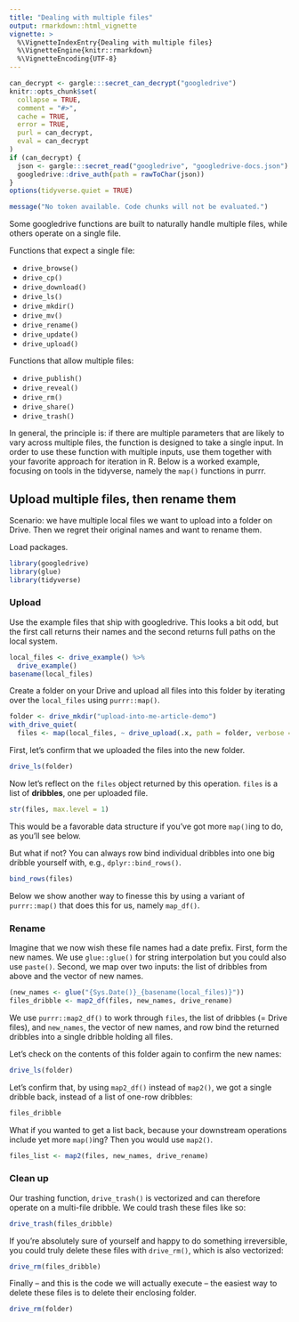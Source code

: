 ```yaml
---
title: "Dealing with multiple files"
output: rmarkdown::html_vignette
vignette: >
  %\VignetteIndexEntry{Dealing with multiple files}
  %\VignetteEngine{knitr::rmarkdown}
  %\VignetteEncoding{UTF-8}
---
```


```r
can_decrypt <- gargle:::secret_can_decrypt("googledrive")
knitr::opts_chunk$set(
  collapse = TRUE,
  comment = "#>",
  cache = TRUE,
  error = TRUE,
  purl = can_decrypt,
  eval = can_decrypt
)
if (can_decrypt) {
  json <- gargle:::secret_read("googledrive", "googledrive-docs.json")
  googledrive::drive_auth(path = rawToChar(json))
}
options(tidyverse.quiet = TRUE)
```

```r
message("No token available. Code chunks will not be evaluated.")
```

Some googledrive functions are built to naturally handle multiple files, while others operate on a single file.

Functions that expect a single file:

* `drive_browse()`  
* `drive_cp()`  
* `drive_download()` 
* `drive_ls()`
* `drive_mkdir()`
* `drive_mv()`  
* `drive_rename()`  
* `drive_update()`
* `drive_upload()`

Functions that allow multiple files: 

* `drive_publish()`  
* `drive_reveal()`  
* `drive_rm()`  
* `drive_share()`  
* `drive_trash()`  

In general, the principle is: if there are multiple parameters that are likely to vary across multiple files, the function is designed to take a single input. In order to use these function with multiple inputs, use them together with your favorite approach for iteration in R. Below is a worked example, focusing on tools in the tidyverse, namely the `map()` functions in purrr.

## Upload multiple files, then rename them

Scenario: we have multiple local files we want to upload into a folder on Drive. Then we regret their original names and want to rename them.

Load packages.

```r
library(googledrive)
library(glue)
library(tidyverse)
```

### Upload

Use the example files that ship with googledrive. This looks a bit odd, but the first call returns their names and the second returns full paths on the local system.

```r
local_files <- drive_example() %>% 
  drive_example()
basename(local_files)
```

Create a folder on your Drive and upload all files into this folder by iterating over the `local_files` using `purrr::map()`.

```r
folder <- drive_mkdir("upload-into-me-article-demo")
with_drive_quiet(
  files <- map(local_files, ~ drive_upload(.x, path = folder, verbose = FALSE)) )
```

First, let's confirm that we uploaded the files into the new folder.

```r
drive_ls(folder)
```

Now let's reflect on the `files` object returned by this operation. `files` is a list of **dribbles**, one per uploaded file.

```r
str(files, max.level = 1)
```

This would be a favorable data structure if you've got more `map()`ing to do, as you'll see below.

But what if not? You can always row bind individual dribbles into one big dribble yourself with, e.g., `dplyr::bind_rows()`.

```r
bind_rows(files)
```

Below we show another way to finesse this by using a variant of `purrr::map()` that does this for us, namely `map_df()`.

### Rename

Imagine that we now wish these file names had a date prefix. First, form the new names. We use `glue::glue()` for string interpolation but you could also use `paste()`. Second, we map over two inputs: the list of dribbles from above and the vector of new names.

```r
(new_names <- glue("{Sys.Date()}_{basename(local_files)}"))
files_dribble <- map2_df(files, new_names, drive_rename)
```

We use `purrr::map2_df()` to work through `files`, the list of dribbles (= Drive files), and `new_names`, the vector of new names, and row bind the returned dribbles into a single dribble holding all files.

Let's check on the contents of this folder again to confirm the new names:

```r
drive_ls(folder)
```

Let's confirm that, by using `map2_df()` instead of `map2()`, we got a single dribble back, instead of a list of one-row dribbles:

```r
files_dribble
```

What if you wanted to get a list back, because your downstream operations include yet more `map()`ing? Then you would use `map2()`.

```r
files_list <- map2(files, new_names, drive_rename)
```

### Clean up

Our trashing function, `drive_trash()` is vectorized and can therefore operate on a multi-file dribble. We could trash these files like so:

```r
drive_trash(files_dribble)
```

If you're absolutely sure of yourself and happy to do something irreversible, you could truly delete these files with `drive_rm()`, which is also vectorized:

```r
drive_rm(files_dribble)
```

Finally -- and this is the code we will actually execute -- the easiest way to delete these files is to delete their enclosing folder.

```r
drive_rm(folder)
```
